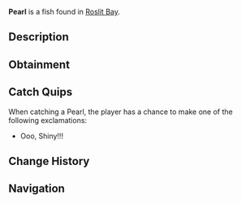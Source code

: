 {{FishInfobox
|image          = Pearl.png
|rarity         = Common
|sea            = First Sea
|location       = [[Roslit Bay]]
|sublocation    = 
|sources        = Clam
|radar_location = 
|xp             = 0
|weather        = 
|time           = 
|season         = 
|bait           = 
|base_weight    = 0.4
|base_value     = 60
|weight_range   = 0.3
|base_chance    = 60
|base_resil     = 100
}}
'''Pearl''' is a {{Rarity|Common}} fish found in [[Roslit Bay]].

== Description ==
{{Description|A common pearl with some imperfections. [Contribution by @Johnny_D3pp]|Bestiary Entry}}

== Obtainment ==
{{Description|From catching Clams.|Bestiary Hint}}

== Catch Quips ==
When catching a Pearl, the player has a chance to make one of the following exclamations:
* Ooo, Shiny!!!

== Change History ==
{{Change History|{{subst:Current Version}}}}

== Navigation ==
{{Fish Navbox|Roslit Bay}}